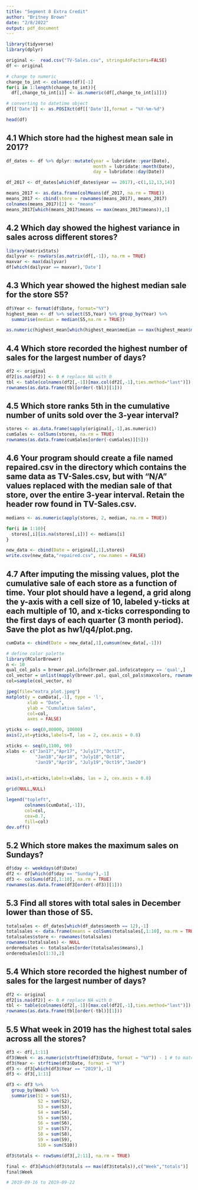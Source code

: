```yaml
---
title: "Segment 8 Extra Credit"
author: "Britney Brown"
date: "2/8/2022"
output: pdf_document
---
```


```r
library(tidyverse)
library(dplyr)
```

```r
original <-  read.csv("TV-Sales.csv", stringsAsFactors=FALSE)
df <- original

# change to numeric 
change_to_int <- colnames(df)[-1]
for(i in 1:length(change_to_int)){
  df[,change_to_int[i]] <- as.numeric(df[,change_to_int[i]])}

# converting to datetime object
df[['Date']] <- as.POSIXct(df[['Date']],format = "%Y-%m-%d")

head(df)
```
## 4.1	Which store had the highest mean sale in 2017?
```r
df_dates <- df %>% dplyr::mutate(year = lubridate::year(Date), 
                                 month = lubridate::month(Date), 
                                 day = lubridate::day(Date))

df_2017 <- df_dates[which(df_dates$year == 2017),-c(1,12,13,14)]

means_2017 <- as.data.frame(colMeans(df_2017, na.rm = TRUE))
means_2017 <- cbind(store = rownames(means_2017), means_2017)
colnames(means_2017)[2] <- "means"
means_2017[which(means_2017$means == max(means_2017$means)),1]
```

## 4.2	Which day showed the highest variance in sales across different stores?
```r
library(matrixStats)
dailyvar <- rowVars(as.matrix(df[,-1]), na.rm = TRUE)
maxvar <- max(dailyvar)
df[which(dailyvar == maxvar),'Date']
```

## 4.3	Which year showed the highest median sale for the store S5?
```r
df$Year <- format(df$Date, format="%Y")
highest_mean <- df %>% select(S5,Year) %>% group_by(Year) %>% 
  summarise(median = median(S5,na.rm = TRUE))

as.numeric(highest_mean[which(highest_mean$median == max(highest_mean$median)),'Year'])
```

## 4.4	Which store recorded the highest number of sales for the largest number of days?
```r
df2 <- original
df2[is.na(df2)] <- 0 # replace NA with 0
tbl <- table(colnames(df2[,-1])[max.col(df2[,-1],ties.method="last")])
rownames(as.data.frame(tbl[order(-tbl)][1]))
```

## 4.5	Which store ranks 5th in the cumulative number of units sold over the 3-year interval?
```r
stores <- as.data.frame(sapply(original[,-1],as.numeric))
cumSales <- colSums(stores, na.rm = TRUE)
rownames(as.data.frame(cumSales[order(-cumSales)][5]))
```

\newpage
## 4.6	Your program should create a file named repaired.csv in the directory which contains the same data as TV-Sales.csv, but with “N/A” values replaced with the median sale of that store, over the entire 3-year interval. Retain the header row found in TV-Sales.csv.

```r
medians <- as.numeric(apply(stores, 2, median, na.rm = TRUE))

for(i in 1:10){
  stores[,i][is.na(stores[,i])] <- medians[i]
}

new_data <- cbind(Date = original[,1],stores)
write.csv(new_data,"repaired.csv", row.names = FALSE)
```

## 4.7	After imputing the missing values, plot the cumulative sale of each store as a function of time. Your plot should have a legend, a grid along the y-axis with a cell size of 10, labeled y-ticks at each multiple of 10, and x-ticks corresponding to the first days of each quarter (3 month period). Save the plot as hw1/q4/plot.png.

```r
cumData <- cbind(Date = new_data[,1],cumsum(new_data[,-1]))

# define color palette
library(RColorBrewer)
n <- 10
qual_col_pals = brewer.pal.info[brewer.pal.info$category == 'qual',]
col_vector = unlist(mapply(brewer.pal, qual_col_pals$maxcolors, rownames(qual_col_pals)))
col=sample(col_vector, n)

jpeg(file="extra_plot.jpeg")
matplot(y = cumData[,-1], type = 'l', 
        xlab = "Date", 
        ylab = "Cumulative Sales", 
        col=col,
        axes = FALSE)

yticks <- seq(0,80000, 10000)
axis(2,at=yticks,labels=T, las = 2, cex.axis = 0.8)

xticks <- seq(0,1100, 90)
xlabs <- c("Jan17","Apr17", "July17","Oct17",
           "Jan18","Apr18", "July18","Oct18",
           "Jan19","Apr19", "July19","Oct19","Jan20")

       
axis(1,at=xticks,labels=xlabs, las = 2, cex.axis = 0.8)

grid(NULL,NULL)

legend("topleft", 
       colnames(cumData[,-1]),
       col=col,
       cex=0.7,
       fill=col)
dev.off()
```

## 5.2	Which store makes the maximum sales on Sundays?
```r
df$day <- weekdays(df$Date)
df2 <- df[which(df$day == "Sunday"),-1]
df3 <- colSums(df2[,1:10], na.rm = TRUE)
rownames(as.data.frame(df3[order(-df3)][1]))
```

## 5.3	Find all stores with total sales in December lower than those of S5.
```r
totalsales <- df_dates[which(df_dates$month == 12),-1]
totalsales <- data.frame(means = colSums(totalsales[,1:10], na.rm = TRUE))
totalsales$store <- rownames(totalsales)
rownames(totalsales) <- NULL
orderedsales <- totalsales[order(totalsales$means),]
orderedsales[c(1:3),2]
```

## 5.4	Which store recorded the highest number of sales for the largest number of days?
```r
df2 <- original
df2[is.na(df2)] <- 0 # replace NA with 0
tbl <- table(colnames(df2[,-1])[max.col(df2[,-1],ties.method="last")])
rownames(as.data.frame(tbl[order(-tbl)][1]))
```

\newpage

## 5.5	What week in 2019 has the highest total sales across all the stores?
```r
df3 <- df[,1:11]
df3$Week <- as.numeric(strftime(df3$Date, format = "%V")) - 1 # to match python syntax
df3$Year <- strftime(df3$Date, format = "%Y")
df3 <- df3[which(df3$Year == "2019"),-1]
df3 <- df3[,1:11]

df3 <- df3 %>% 
  group_by(Week) %>% 
  summarise(S1 = sum(S1),
            S2 = sum(S2),
            S3 = sum(S3),
            S4 = sum(S4),
            S5 = sum(S5),
            S6 = sum(S6),
            S7 = sum(S7),
            S8 = sum(S8),
            S9 = sum(S9),
            S10 = sum(S10))

df3$totals <- rowSums(df3[,2:11], na.rm = TRUE)

final <- df3[which(df3$totals == max(df3$totals)),c("Week","totals")]
final$Week

# 2019-09-16 to 2019-09-22
```


